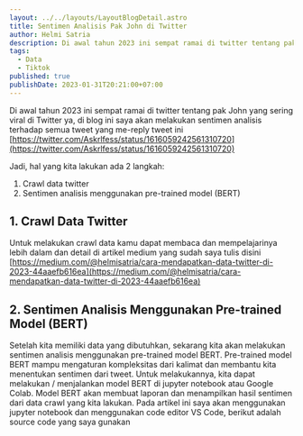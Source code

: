 ```yaml
---
layout: ../../layouts/LayoutBlogDetail.astro
title: Sentimen Analisis Pak John di Twitter
author: Helmi Satria
description: Di awal tahun 2023 ini sempat ramai di twitter tentang pak John yang sering viral di Twitter ya, di blog ini saya akan melakukan sentimen analisis...
tags:
  - Data
  - Tiktok
published: true
publishDate: 2023-01-31T20:21:00+07:00
---
```


Di awal tahun 2023 ini sempat ramai di twitter tentang pak John yang sering viral di Twitter ya, di blog ini saya akan melakukan sentimen analisis terhadap semua tweet yang me-reply tweet ini [https://twitter.com/Askrlfess/status/1616059242561310720](https://twitter.com/Askrlfess/status/1616059242561310720)

Jadi, hal yang kita lakukan ada 2 langkah:

1. Crawl data twitter
2. Sentimen analisis menggunakan pre-trained model (BERT)

## 1. Crawl Data Twitter

Untuk melakukan crawl data kamu dapat membaca dan mempelajarinya lebih dalam dan detail di artikel medium yang sudah saya tulis disini [https://medium.com/@helmisatria/cara-mendapatkan-data-twitter-di-2023-44aaefb616ea](https://medium.com/@helmisatria/cara-mendapatkan-data-twitter-di-2023-44aaefb616ea)

## 2. Sentimen Analisis Menggunakan Pre-trained Model (BERT)

Setelah kita memiliki data yang dibutuhkan, sekarang kita akan melakukan sentimen analisis menggunakan pre-trained model BERT. Pre-trained model BERT mampu mengaturan kompleksitas dari kalimat dan membantu kita menentukan sentimen dari tweet.
Untuk melakukannya, kita dapat melakukan / menjalankan model BERT di jupyter notebook atau Google Colab. Model BERT akan membuat laporan dan menampilkan hasil sentimen dari data crawl yang kita lakukan.
Pada artikel ini saya akan menggunakan jupyter notebook dan menggunakan code editor VS Code, berikut adalah source code yang saya gunakan

<script src="https://gist.github.com/helmisatria/3f75de8878988740b40104876c433918.js"></script>
